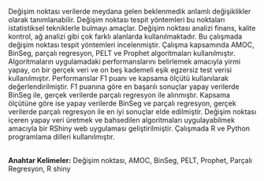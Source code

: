 Değişim noktası verilerde meydana gelen beklenmedik anlamlı değişiklikler olarak tanımlanabilir. Değişim noktası tespit yöntemleri bu noktaları istatistiksel tekniklerle bulmayı amaçlar. Değişim noktası analizi finans, kalite kontrol, ağ analizi gibi çok farklı alanlarda kullanılmaktadır. Bu çalışmada değişim noktası tespit yöntemleri incelenmiştir. Çalışma kapsamında AMOC, BinSeg, parçalı regresyon, PELT ve Prophet algoritmaları kullanılmıştır. Algoritmaların uygulamadaki performanslarını belirlemek amacıyla yirmi yapay, on bir gerçek veri ve on beş kademeli eşik egzersiz test verisi kullanılmıştır. Performanslar F1 puanı ve kapsama ölçütü kullanılarak değerlendirilmiştir. F1 puanına göre en başarılı sonuçlar yapay verilerde BinSeg ile, gerçek verilerde parçalı regresyon ile alınmıştır. Kapsama ölçütüne göre ise yapay verilerde BinSeg ve parçalı regresyon, gerçek verilerde parçalı regresyon ile en iyi sonuçlar elde edilmiştir. Değişim noktası içeren yapay veri üretmek ve bahsedilen algoritmaları uygulayabilmek amacıyla bir RShiny web uygulaması geliştirilmiştir. Çalışmada R ve Python programlama dilleri kullanılmıştır.\
\

**Anahtar Kelimeler:**   Değişim noktası, AMOC, BinSeg, PELT, Prophet, Parçalı Regresyon, R shiny
 <!-- 
 Türkçe anahtar kelimeler küçük harfler ile(özel isimler hariç). virgülle ayır, en az üç tane. 
 -->
